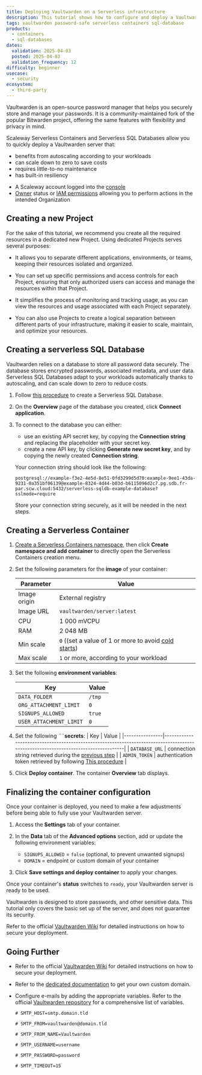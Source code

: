 ```yaml
---
title: Deploying Vaultwarden on a Serverless infrastructure
description: This tutorial shows how to configure and deploy a Vaultwarden server using Scaleway Serverless products.
tags: vaultwarden password-safe serverless containers sql-database
products:
  - containers
  - sql-databases
dates:
  validation: 2025-04-03
  posted: 2025-04-03
  validation_frequency: 12
difficulty: beginner
usecase:
  - security
ecosystem:
  - third-party
---
```



Vaultwarden is an open-source password manager that helps you securely store and manage your passwords. It is a community-maintained fork of the popular Bitwarden project, offering the same features with flexibility and privacy in mind.

Scaleway Serverless Containers and Serverless SQL Databases allow you to quickly deploy a Vaultwarden server that:
- benefits from autoscaling according to your workloads
- can scale down to zero to save costs
- requires little-to-no maintenance
- has built-in resiliency

<Requirements />

- A Scaleway account logged into the [console](https://console.scaleway.com)
- [Owner](/iam/concepts/#owner) status or [IAM permissions](/iam/concepts/#permission) allowing you to perform actions in the intended Organization

## Creating a new Project

For the sake of this tutorial, we recommend you create all the required resources in a dedicated new Project. Using dedicated Projects serves several purposes:

- It allows you to separate different applications, environments, or teams, keeping their resources isolated and organized.

- You can set up specific permissions and access controls for each Project, ensuring that only authorized users can access and manage the resources within that Project.

- It simplifies the process of monitoring and tracking usage, as you can view the resources and usage associated with each Project separately.

- You can also use Projects to create a logical separation between different parts of your infrastructure, making it easier to scale, maintain, and optimize your resources.

## Creating a serverless SQL Database

Vaultwarden relies on a database to store all password data securely. The database stores encrypted passwords, associated metadata, and user data. Serverless SQL Databases adapt to your workloads automatically thanks to autoscaling, and can scale down to zero to reduce costs.

1. Follow [this procedure](/serverless-sql-databases/how-to/create-a-database/) to create a Serverless SQL Database.

2. On the **Overview** page of the database you created, click **Connect application**.

3. To connect to the database you can either:
    - use an existing API secret key, by copying the **Connection string** and replacing the placeholder with your secret key.
    - create a new API key, by clicking **Generate new secret key**, and by copying the newly created **Connection string**.

    Your connection string should look like the following:
    ```
    postgresql://example-f3e2-4e5d-8e51-0fd3299d5d70:example-9ee1-43da-9231-0a351bf06139@example-8324-4d44-b03d-b6115096d2c7.pg.sdb.fr-par.scw.cloud:5432/serverless-sqldb-example-database?sslmode=require
    ```
    <Message type="note">
    Store your connection string securely, as it will be needed in the next steps.
    </Message>

## Creating a Serverless Container

1. [Create a Serverless Containers namespace](/serverless-containers/how-to/create-manage-delete-containers-namespace/#creating-a-serverless-containers-namespace), then click **Create namespace and add container** to directly open the Serverless Containers creation menu.

2. Set the following parameters for the **image** of your container:

    | Parameter    | Value                                                                                               |
    |--------------|-----------------------------------------------------------------------------------------------------|
    | Image origin | External registry                                                                                   |
    | Image URL    | `vaultwarden/server:latest`                                                                         |
    | CPU          | 1 000 mVCPU                                                                                         |
    | RAM          | 2 048 MB                                                                                            |
    | Min scale    | `0` ((set a value of 1 or more to avoid [cold starts](/serverless-containers/concepts/#cold-start)) |
    | Max scale    | `1` or more, according to your workload                                                             |

3. Set the following **environment variables**:

    | Key                     | Value  |
    |-------------------------|--------|
    | `DATA_FOLDER`           | `/tmp` |
    | `ORG_ATTACHMENT_LIMIT`  | `0`    |
    | `SIGNUPS_ALLOWED`       | `true` |
    | `USER_ATTACHMENT_LIMIT` | `0`    |

4. Set the following ¨¨**secrets**:
    | Key            | Value                                                                                                                             |
    |----------------|-----------------------------------------------------------------------------------------------------------------------------------|
    | `DATABASE_URL` | connection string retrieved during the [previous step](#creating-a-serverless-sql-database)                                       |
    | `ADMIN_TOKEN`  | authentication token retrieved by following [This procedure](https://github.com/dani-garcia/vaultwarden/wiki/Enabling-admin-page) |
5. Click **Deploy container**. The container **Overview** tab displays.

## Finalizing the container configuration

Once your container is deployed, you need to make a few adjustments before being able to fully use your Vaultwarden server.

1. Access the **Settings** tab of your container.

2. In the **Data** tab of the **Advanced options** section, add or update the following environment variables:
    - `SIGNUPS_ALLOWED` =	`false` (optional, to prevent unwanted signups)
    - `DOMAIN` = endpoint or custom domain of your container

3. Click **Save settings and deploy container** to apply your changes.

Once your container's **status** switches to `ready`, your Vaultwarden server is ready to be used.

<Message type="important">
Vaultwarden is designed to store passwords, and other sensitive data. This tutorial only covers the basic set up of the server, and does not guarantee its security.

Refer to the official [Vaultwarden Wiki](https://github.com/dani-garcia/vaultwarden/wiki) for detailed instructions on how to secure your deployment.
</Message>

## Going Further

- Refer to the official [Vaultwarden Wiki](https://github.com/dani-garcia/vaultwarden/wiki) for detailed instructions on how to secure your deployment.

- Refer to the [dedicated documentation](/domains-and-dns/how-to/register-internal-domain/) to get your own custom domain.

- Configure  e-mails by adding the appropriate variables. Refer to the official [Vaultwarden repository](https://github.com/dani-garcia/vaultwarden/blob/main/.env.template) for a comprehensive list of variables.
    ```
    # SMTP_HOST=smtp.domain.tld

    # SMTP_FROM=vaultwarden@domain.tld

    # SMTP_FROM_NAME=Vaultwarden

    # SMTP_USERNAME=username

    # SMTP_PASSWORD=password

    # SMTP_TIMEOUT=15
    ```

